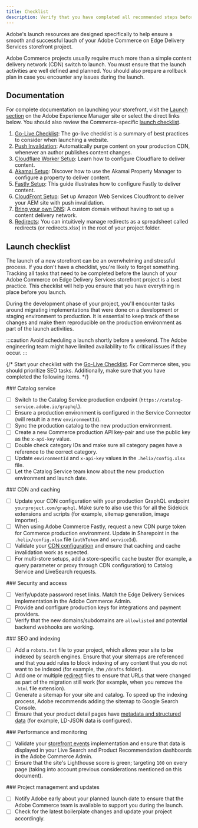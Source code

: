 ```yaml
---
title: Checklist
description: Verify that you have completed all recommended steps before launching your Adobe Commerce on Edge Delivery Services storefront project.
---
```



Adobe's launch resources are designed specifically to help ensure a smooth and successful lauch of your Adobe Commerce on Edge Delivery Services storefront project.

Adobe Commerce projects usually require much more than a simple content delivery network (CDN) switch to launch. You must ensure that the launch activities are well defined and planned. You should also prepare a rollback plan in case you encounter any issues during the launch.

## Documentation

For complete documentation on launching your storefront, visit the [Launch section](https://www.aem.live/docs/#launch) on the Adobe Experience Manager site or select the direct links below. You should also review the Commerce-specific [launch checklist](#launch-checklist).

<Callouts color="#eb1000">

1. [Go-Live Checklist](https://www.aem.live/docs/go-live-checklist): The go-live checklist is a summary of best practices to consider when launching a website.
1. [Push Invalidation](https://www.aem.live/docs/setup-byo-cdn-push-invalidation): Automatically purge content on your production CDN, whenever an author publishes content changes.
1. [Cloudflare Worker Setup](https://www.aem.live/docs/byo-cdn-cloudflare-worker-setup): Learn how to configure Cloudflare to deliver content.
1. [Akamai Setup](https://www.aem.live/docs/byo-cdn-akamai-setup): Discover how to use the Akamai Property Manager to configure a property to deliver content.
1. [Fastly Setup](https://www.aem.live/docs/byo-cdn-fastly-setup): This guide illustrates how to configure Fastly to deliver content.
1. [CloudFront Setup](https://www.aem.live/docs/byo-cdn-cloudfront-setup): Set up Amazon Web Services Cloudfront to deliver your AEM site with push invalidation.
1. [Bring your own DNS](https://www.aem.live/docs/byo-dns): A custom domain without having to set up a content delivery network.
1. [Redirects](https://www.aem.live/docs/redirects): You can intuitively manage redirects as a spreadsheet called redirects (or redirects.xlsx) in the root of your project folder.

</Callouts>

## Launch checklist

The launch of a new storefront can be an overwhelming and stressful process. If you don't have a checklist, you're likely to forget something. Tracking all tasks that need to be completed before the launch of your Adobe Commerce on Edge Delivery Services storefront project is a best practice. This checklist will help you ensure that you have everything in place before you launch.

During the development phase of your project, you'll encounter tasks around migrating implementations that were done on a development or staging environment to production. It is essential to keep track of these changes and make them reproducible on the production environment as part of the launch activities.

:::caution
Avoid scheduling a launch shortly before a weekend. The Adobe engineering team might have limited availability to fix critical issues if they occur.
:::

{/* Start your checklist with the [Go-Live Checklist](https://www.aem.live/docs/go-live-checklist). For Commerce sites, you should prioritize SEO tasks. Additionally, make sure that you have completed the following items. */}

<Checklist checklistKey="catalog">
### Catalog service

* [ ] Switch to the Catalog Service production endpoint (`https://catalog-service.adobe.io/graphql`).
* [ ] Ensure a production environment is configured in the Service Connector (will result in a new `environmentId`).
* [ ] Sync the production catalog to the new production environment.
* [ ] Create a new Commerce production API key-pair and use the public key as the `x-api-key` value.
* [ ] Double check category IDs and make sure all category pages have a reference to the correct category.
* [ ] Update `environmentId` and `x-api-key` values in the `.helix/config.xlsx` file.
* [ ] Let the Catalog Service team know about the new production environment and launch date.
</Checklist>

<Checklist checklistKey="cdn">
### CDN and caching

* [ ] Update your CDN configuration with your production GraphQL endpoint `yourproject.com/graphql`. Make sure to also use this for all the Sidekick extensions and scripts (for example, sitemap generation, image importer).
* [ ] When using Adobe Commerce Fastly, request a new CDN purge token for Commerce production
      environment. Update in Sharepoint in the `.helix/config.xlsx` file (`authToken` and
      `serviceId`).
* [ ] Validate your [CDN configuration](/setup/configuration/content-delivery-network/) and ensure that caching
      and cache invalidation work as expected.
* [ ] For multi-store setups, add a store-specific cache buster (for example, a query parameter or
      proxy through CDN configuration) to Catalog Service and LiveSearch requests.
</Checklist>

<Checklist checklistKey="security">
### Security and access

* [ ] Verify/update password reset links. Match the Edge Delivery Services implementation in the Adobe Commerce Admin.
* [ ] Provide and configure production keys for integrations and payment providers.
* [ ] Verify that the new domains/subdomains are `allowlisted` and potential backend webhooks are working.
</Checklist>

<Checklist checklistKey="seo">
### SEO and indexing

* [ ] Add a `robots.txt` file to your project, which allows your site to be indexed by search
      engines. Ensure that your sitemaps are referenced and that you add rules to block indexing
      of any content that you do not want to be indexed (for example, the `/drafts` folder).
* [ ] Add one or multiple [redirect](https://www.aem.live/docs/redirects) files to ensure that
      URLs that were changed as part of the migration still work (for example, when you remove the
      `.html` file extension).
* [ ] Generate a sitemap for your site and catalog. To speed up the indexing process, Adobe
      recommends adding the sitemap to Google Search Console.
* [ ] Ensure that your product detail pages have [metadata and structured data](/setup/seo/metadata/)
      (for example, LD-JSON data is configured).
</Checklist>

<Checklist checklistKey="performance">
### Performance and monitoring

* [ ] Validate your [storefront
      events](https://github.com/adobe/commerce-events/tree/main/examples/events/snowplow-debugger)
      implementation and ensure that data is displayed in your Live Search and Product
      Recommendation dashboards in the Adobe Commerce Admin.
* [ ] Ensure that the site's Lighthouse score is green; targeting `100` on every page (taking into
      account previous considerations mentioned on this document).
</Checklist>

<Checklist checklistKey="management">
### Project management and updates

* [ ] Notify Adobe early about your planned launch date to ensure that the Adobe Commerce team is
      available to support you during the launch.
* [ ] Check for the latest boilerplate changes and update your project accordingly.
</Checklist>
